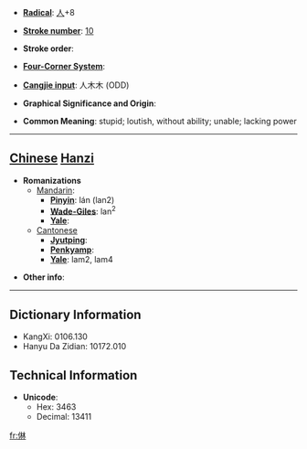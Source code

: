 * '''[[Wiktionary:Chinese radical index| Radical]]''': [[Wiktionary:Chinese radical index 人|人]]+8

* '''[[Wiktionary:Chinese total strokes index|Stroke number]]''': [[Wiktionary:Chinese total strokes index 10|10]]

* '''Stroke order''': 

* '''[[Wiktionary:Chinese four corner index|Four-Corner System]]''': 

* '''[[Wiktionary:Chinese Cangjie index|Cangjie input]]''': 人木木 (ODD)

* '''Graphical Significance and Origin''': 

* '''Common Meaning''': stupid; loutish, without ability; unable; lacking power

----

== [[Chinese]] [[Hanzi]] ==

* '''Romanizations'''
** [[Mandarin]]:
*** '''[[Pinyin]]''': lán (lan2)
*** '''[[Wade-Giles]]''': lan<sup>2</sup>
*** '''[[Yale]]''': 
**[[Cantonese]]
***'''[[Jyutping]]''':
***'''[[Penkyamp]]''': 
***'''[[Yale]]''': lam2, lam4

* '''Other info''': 

----

== Dictionary Information ==

* KangXi: 0106.130
* Hanyu Da Zidian: 10172.010

== Technical Information ==

* '''Unicode''':
** Hex: 3463
** Decimal: 13411

[[fr:㑣]]
